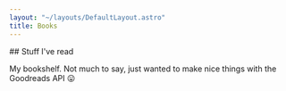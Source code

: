 ```yaml
---
layout: "~/layouts/DefaultLayout.astro"
title: Books
---
```




<div class="prose mb-8">
  ## Stuff I've read

  My bookshelf. Not much to say, just wanted to make nice things with the Goodreads API 😛
</div>

<Books />
